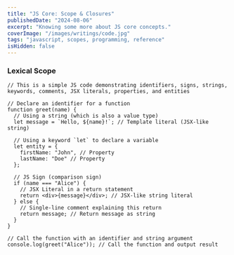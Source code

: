 ```yaml
---
title: "JS Core: Scope & Closures"
publishedDate: "2024-08-06"
excerpt: "Knowing some more about JS core concepts."
coverImage: "/images/writings/code.jpg"
tags: "javascript, scopes, programming, reference"
isHidden: false
---
```


### Lexical Scope
```JS
// This is a simple JS code demonstrating identifiers, signs, strings, keywords, comments, JSX literals, properties, and entities

// Declare an identifier for a function
function greet(name) {
  // Using a string (which is also a value type)
  let message = `Hello, ${name}!`; // Template literal (JSX-like string)

  // Using a keyword `let` to declare a variable
  let entity = { 
    firstName: "John", // Property
    lastName: "Doe" // Property
  };

  // JS Sign (comparison sign)
  if (name === "Alice") {
    // JSX Literal in a return statement
    return <div>{message}</div>; // JSX-like string literal
  } else {
    // Single-line comment explaining this return
    return message; // Return message as string
  }
}

// Call the function with an identifier and string argument
console.log(greet("Alice")); // Call the function and output result

```